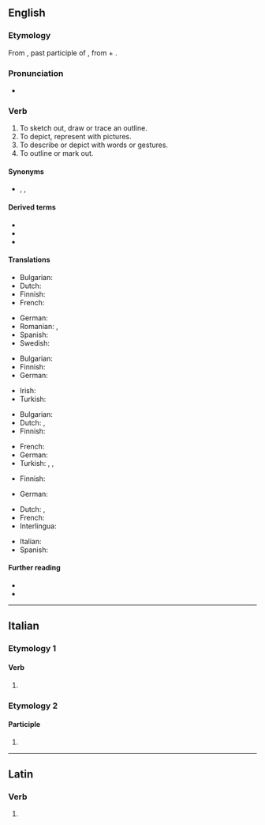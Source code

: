 ==English==

===Etymology===
From {{etyl|la|en}} {{m|la|dēlīneātus}}, past participle of {{m|la|dēlīneo||to sketch out, to delineate}}, from {{m|la|de-|}} + {{m|la|līnea||line}}.

===Pronunciation===
* {{a|UK}} {{IPA|en|/dɪˈlɪniːeɪt/}}

===Verb===
{{en-verb}}

# To sketch out, draw or trace an outline.
# To depict, represent with pictures.
# To describe or depict with words or gestures.
# To outline or mark out.

====Synonyms====
* {{sense|to mark the limits or boundaries}} {{l|en|demark}}, {{l|en|demarcate}}, {{l|en|delimit}}

====Derived terms====
* {{l|en|delineation}}
* {{l|en|delineative}}
* {{l|en|delineator}}

====Translations====
{{trans-top|sketch out, draw or trace an outline}}
* Bulgarian: {{t+|bg|очертавам}}
* Dutch: {{t+|nl|afbakenen}}
* Finnish: {{t+|fi|hahmotella}}
* French: {{t+|fr|délinéer}}
{{trans-mid}}
* German: {{t+|de|umreißen}}
* Romanian: {{t+|ro|schița}}, {{t+|ro|contura}}
* Spanish: {{t+|es|delinear}}
* Swedish: {{t+|sv|skissera}}
{{trans-bottom}}

{{trans-top|depict, represent with pictures}}
* Bulgarian: {{t+|bg|скицирам}}
* Finnish: {{t+|fi|kuvata}}
* German: {{t+|de|skizzieren}}
{{trans-mid}}
* Irish: {{t|ga|dreach}}
* Turkish: {{t+|tr|resmetmek}}
{{trans-bottom}}

{{trans-top|describe or depict with words or gestures}}
* Bulgarian: {{t+|bg|обрисувам}}
* Dutch: {{t+|nl|uiteenzetten}}, {{t+|nl|schilderen}}
* Finnish: {{t+|fi|kuvailla}}
{{trans-mid}}
* French: {{t+|fr|décrire}}
* German: {{t+|de|schildern}}
* Turkish: {{t+|tr|betimlemek}}, {{t+|tr|tasvir etmek}}, {{t+|tr|tarif etmek}}
{{trans-bottom}}

{{trans-top|outline or mark out}}
* Finnish: {{t+|fi|rajata}}
{{trans-mid}}
* German: {{t+|de|abgrenzen}}
{{trans-bottom}}

{{checktrans-top}}
* Dutch: {{t+|nl|aflijnen}}, {{t+|nl|uittekenen}}
* French: {{t+|fr|délimiter}}
* Interlingua: {{t|ia|delinear}}
{{trans-mid}}
* Italian: {{t+|it|delineare}}
* Spanish: {{t+|es|delinear}}
{{trans-bottom}}

====Further reading====
* {{R:Webster 1913}}
* {{R:Century 1911}}

----

==Italian==

===Etymology 1===

====Verb====
{{head|it|verb form}}

# {{inflection of|it|delineare||2|p|pres|indc|;|2|p|impr}}

===Etymology 2===

====Participle====
{{head|it|past participle form|g=f-p}}

# {{feminine plural of|it|delineato}}

----

==Latin==

===Verb===
{{la-verb-form|dēlīneāte}}

# {{inflection of|la|dēlīneō||2|p|pres|actv|impr}}